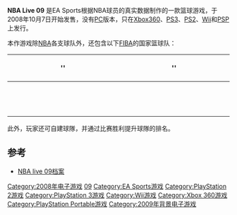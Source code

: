 {{NoteTA
|G1=Games
}}
{{Infobox VG
|title = File:Nbalive09.jpg
|image = 
|caption =
|developer = [[Electronic_Arts_Canada|Electronic Arts Canada]] - PS3 / XBox 360, [[HB_Studios|HB Studios]] - Wii / PSP / PS2
| publisher = [[Electronic_Arts|Electronic Arts]]
| released = 2008年10月7日
| genre = 体育竞技
| modes = [[单机|单机]], [[多人连线|多人连线]]
|platforms=[[PlayStation_2|PlayStation 2]], [[PlayStation_3|PlayStation 3]], [[PlayStation_Portable|PlayStation Portable]], [[Wii|Wii]], [[Xbox_360|Xbox 360]], [[Mobile_game|Mobile]]
}}
'''NBA Live 09''' 是EA Sports根据NBA球员的真实数据制作的一款篮球游戏，于2008年10月7日开始发售，没有[[个人电脑|PC]]版本，只在[[Xbox360|Xbox360]]、[[PS3|PS3]]、[[PS2|PS2]]、[[Wii|Wii]]和[[PSP|PSP]]上发行。

本作游戏除[[NBA|NBA]]各支球队外，还包含以下[[FIBA|FIBA]]的国家篮球队：

{| class="wikitable" style="text-align:center"
|-
!  style="text-align:center; width:250px;"|''
!  style="text-align:center; width:250px;"|''
|-
|-
|{{bk|ANG}} ||{{bk|ITA}}
|-
|{{bk|ARG}} ||{{bk|JPN}} 
|-
|{{bk|AUS}} ||{{bk|LIT}}
|-
|{{bk|BRA}} ||{{bk|MEX}}
|-
|{{bk|CAN}} ||{{bk|PUR}} 
|-
|{{bk|CHN}} ||{{bk|RUS}}
|-
|{{bk|CRO}} ||{{bk|SRB}} 
|-
|{{bk|GBR}} ||{{bk|SLO}} 
|-
|{{bk|FRA}} ||{{bk|KOR}} 
|-
|{{bk|GER}} ||{{bk|ESP}} 
|-
|{{bk|GRE}}||{{bk|TUR}} 
|-
|{{bk|IRN}} ||{{bk|USA}} 
|}
此外，玩家还可自建球隊，并通过比赛胜利提升球隊的排名。

==参考==
*[https://web.archive.org/web/20111017205858/http://13520.org/data/7055.htm NBA live 09档案]

{{NBA Live系列}}

{{DEFAULTSORT:NBA Live 09}}
[[Category:2008年电子游戏|Category:2008年电子游戏]]
[[Category:NBA_Live系列|09]]
[[Category:EA_Sports游戏|Category:EA Sports游戏]]
[[Category:PlayStation_2游戏|Category:PlayStation 2游戏]]
[[Category:PlayStation_3游戏|Category:PlayStation 3游戏]]
[[Category:Wii游戏|Category:Wii游戏]]
[[Category:Xbox_360游戏|Category:Xbox 360游戏]]
[[Category:PlayStation_Portable游戏|Category:PlayStation Portable游戏]]
[[Category:2009年背景电子游戏|Category:2009年背景电子游戏]]